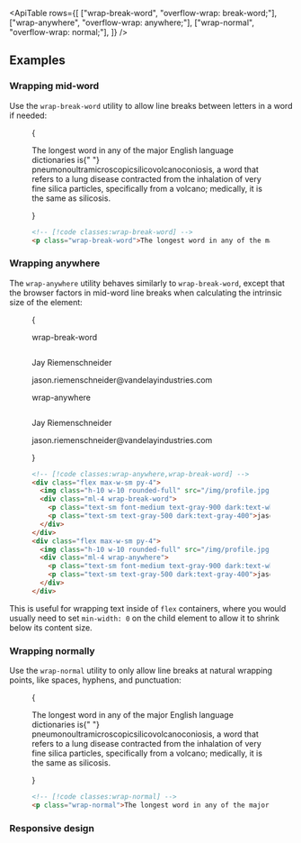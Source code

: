 

<ApiTable
  rows={[
    ["wrap-break-word", "overflow-wrap: break-word;"],
    ["wrap-anywhere", "overflow-wrap: anywhere;"],
    ["wrap-normal", "overflow-wrap: normal;"],
  ]}
/>

## Examples

### Wrapping mid-word

Use the `wrap-break-word` utility to allow line breaks between letters in a word if needed:

<Figure>

<Example padding={false}>
  {
    <p className="mx-auto max-w-xs border-x border-x-pink-400/30 py-8 wrap-break-word text-gray-900 dark:text-gray-200">
      The longest word in any of the major English language dictionaries is{" "}
      <span className="font-bold">pneumonoultramicroscopicsilicovolcanoconiosis,</span> a word that refers to a lung
      disease contracted from the inhalation of very fine silica particles, specifically from a volcano; medically, it
      is the same as silicosis.
    </p>
  }
</Example>

```html
<!-- [!code classes:wrap-break-word] -->
<p class="wrap-break-word">The longest word in any of the major...</p>
```

</Figure>

### Wrapping anywhere

The `wrap-anywhere` utility behaves similarly to `wrap-break-word`, except that the browser factors in mid-word line breaks when calculating the intrinsic size of the element:

<Figure>

<Example>

{

<div>
  <p className="mb-3 text-center font-mono text-sm font-medium text-gray-500 dark:text-gray-400">wrap-break-word</p>
  <div className="mx-auto flex max-w-sm items-center rounded-xl bg-white p-3 shadow-sm ring ring-black/2.5 dark:bg-black/10 dark:ring-white/10">
    <img
      className="size-16 rounded-full ring ring-black/15 dark:ring-white/25"
      src="https://images.unsplash.com/photo-1500648767791-00dcc994a43e?ixlib=rb-1.2.1&ixid=eyJhcHBfaWQiOjEyMDd9&auto=format&fit=facearea&facepad=2&w=256&h=256&q=80"
      alt=""
    />
    <div className="ml-4 wrap-break-word">
      <p className="text-sm font-medium text-gray-900 dark:text-white">Jay Riemenschneider</p>
      <p className="text-sm text-gray-500 dark:text-gray-400">jason.riemenschneider@vandelayindustries.com</p>
    </div>
  </div>
  <p className="mt-8 mb-3 text-center font-mono text-sm font-medium text-gray-500 dark:text-gray-400">wrap-anywhere</p>
  <div className="mx-auto flex max-w-sm items-center rounded-xl bg-white p-3 shadow-sm ring ring-black/2.5 dark:bg-black/10 dark:ring-white/10">
    <img
      className="size-16 rounded-full ring ring-black/15 dark:ring-white/25"
      src="https://images.unsplash.com/photo-1500648767791-00dcc994a43e?ixlib=rb-1.2.1&ixid=eyJhcHBfaWQiOjEyMDd9&auto=format&fit=facearea&facepad=2&w=256&h=256&q=80"
      alt=""
    />
    <div className="ml-4 wrap-anywhere">
      <p className="text-sm font-medium text-gray-900 dark:text-white">Jay Riemenschneider</p>
      <p className="text-sm text-gray-500 dark:text-gray-400">jason.riemenschneider@vandelayindustries.com</p>
    </div>
  </div>
</div>
}

</Example>

```html
<!-- [!code classes:wrap-anywhere,wrap-break-word] -->
<div class="flex max-w-sm py-4">
  <img class="h-10 w-10 rounded-full" src="/img/profile.jpg" alt="" />
  <div class="ml-4 wrap-break-word">
    <p class="text-sm font-medium text-gray-900 dark:text-white">Jay Riemenschneider</p>
    <p class="text-sm text-gray-500 dark:text-gray-400">jason.riemenschneider@vandelayindustries.com</p>
  </div>
</div>
<div class="flex max-w-sm py-4">
  <img class="h-10 w-10 rounded-full" src="/img/profile.jpg" alt="" />
  <div class="ml-4 wrap-anywhere">
    <p class="text-sm font-medium text-gray-900 dark:text-white">Jay Riemenschneider</p>
    <p class="text-sm text-gray-500 dark:text-gray-400">jason.riemenschneider@vandelayindustries.com</p>
  </div>
</div>
```

</Figure>

This is useful for wrapping text inside of `flex` containers, where you would usually need to set `min-width: 0` on the child element to allow it to shrink below its content size.

### Wrapping normally

Use the `wrap-normal` utility to only allow line breaks at natural wrapping points, like spaces, hyphens, and punctuation:

<Figure>

<Example padding={false}>
  {
    <p className="mx-auto max-w-xs border-x border-x-pink-400/30 py-8 wrap-normal text-gray-900 dark:text-gray-200">
      The longest word in any of the major English language dictionaries is{" "}
      <span className="font-bold">pneumonoultramicroscopicsilicovolcanoconiosis,</span> a word that refers to a lung
      disease contracted from the inhalation of very fine silica particles, specifically from a volcano; medically, it
      is the same as silicosis.
    </p>
  }
</Example>

```html
<!-- [!code classes:wrap-normal] -->
<p class="wrap-normal">The longest word in any of the major...</p>
```

</Figure>

### Responsive design

<ResponsiveDesign element="p" property="overflow-wrap" defaultClass="wrap-normal" featuredClass="wrap-break-word" />
